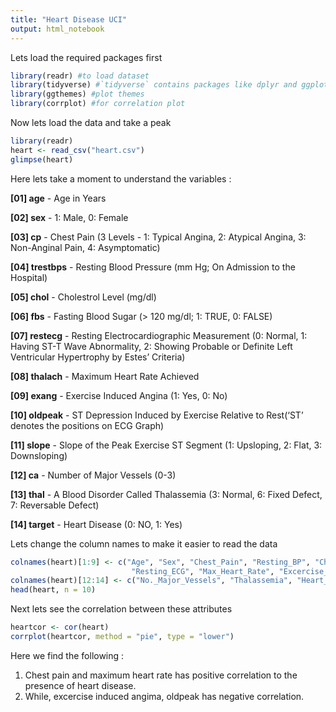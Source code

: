 ```yaml
---
title: "Heart Disease UCI"
output: html_notebook
---
```


Lets load the required packages first

```r
library(readr) #to load dataset
library(tidyverse) #`tidyverse` contains packages like dplyr and ggplot which helps in exploration
library(ggthemes) #plot themes
library(corrplot) #for correlation plot
```

Now lets load the data and take a peak

```r
library(readr)
heart <- read_csv("heart.csv")
glimpse(heart)
```

Here lets take a moment to understand the variables :

<p><b>[01] age</b>       - Age in Years </p>
<p><b>[02] sex</b>       - 1: Male, 0: Female </p>
<p><b>[03] cp</b>        - Chest Pain (3 Levels -  1: Typical Angina, 2: Atypical Angina, 3: Non-Anginal Pain, 4: Asymptomatic) </p>
<p><b>[04] trestbps</b>  - Resting Blood Pressure (mm Hg; On Admission to the Hospital) </p>
<p><b>[05] chol</b>      - Cholestrol Level (mg/dl) </p>
<p><b>[06] fbs</b>       - Fasting Blood Sugar (> 120 mg/dl; 1: TRUE, 0: FALSE) </p>
<p><b>[07] restecg</b>   - Resting Electrocardiographic Measurement (0: Normal, 1: Having ST-T Wave Abnormality, 2: Showing Probable or Definite Left Ventricular Hypertrophy by Estes' Criteria) </p>
<p><b>[08] thalach</b>   - Maximum Heart Rate Achieved </p>
<p><b>[09] exang</b>     - Exercise Induced Angina (1: Yes, 0: No) </p>
<p><b>[10] oldpeak</b>   - ST Depression Induced by Exercise Relative to Rest('ST' denotes the positions on ECG Graph) </p>
<p><b>[11] slope</b>     - Slope of the Peak Exercise ST Segment (1: Upsloping, 2: Flat, 3: Downsloping) </p>
<p><b>[12] ca</b>        - Number of Major Vessels (0-3) </p>
<p><b>[13] thal</b>      - A Blood Disorder Called Thalassemia (3: Normal, 6: Fixed Defect, 7: Reversable Defect) </p>
<p><b>[14] target</b>    - Heart Disease (0: NO, 1: Yes) </p>

Lets change the column names to make it easier to read the data

```r
colnames(heart)[1:9] <- c("Age", "Sex", "Chest_Pain", "Resting_BP", "Cholestrol", "Fasting_Blood_Sugar",
                           "Resting_ECG", "Max_Heart_Rate", "Excercise_Induced_Angina")
colnames(heart)[12:14] <- c("No._Major_Vessels", "Thalassemia", "Heart_Disease")
head(heart, n = 10)
```

Next lets see the correlation between these attributes

```r
heartcor <- cor(heart)
corrplot(heartcor, method = "pie", type = "lower")
```

<p>Here we find the following :</p>

<ol>
 <li>Chest pain and maximum heart rate has positive correlation to the presence of heart disease.</li>
 <li>While, excercise induced angima, oldpeak has negative correlation.</li>
</ol>